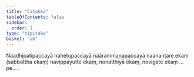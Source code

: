 ```yaml
---
title: "Catukka"
tableOfContents: false
sidebar:
  order: 1
type: "tipitaka"
basket: "ab"
---
```



<DynamicBreadcrumb />

<Paragraph number="257">
Naadhipatipaccayā nahetupaccayā naārammaṇapaccayā naanantare ekaṃ (sabbattha ekaṃ) navippayutte ekaṃ, nonatthiyā ekaṃ, novigate ekaṃ …pe… .
</Paragraph>